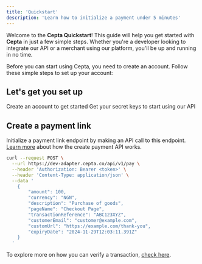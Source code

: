 ```yaml
---
title: 'Quickstart'
description: 'Learn how to initialize a payment under 5 minutes'
---
```


Welcome to the **Cepta Quickstart**! This guide will help you get started with **Cepta** in just a few simple steps. Whether you're a developer looking to integrate our API or a merchant using our platform, you'll be up and running in no time.

Before you can start using Cepta, you need to create an account. Follow these simple steps to set up your account:

## Let's get you set up

<CardGroup cols={2}>
  <Card
    title="Creata Account"
    icon="pen-to-square"
    href="/product/merchant/create-payment"
  >
    Create an account to get started
  </Card>
  <Card
    title="Get API keys"
    icon="image"
    href="/product/merchant/verify-payment"
  >
    Get your secret keys to start using our API 
  </Card>
</CardGroup>

## Create a payment link
Initialize a payment link endpoint by making an API call to this endpoint. [Learn more]('/product/create-payment') about how the create payment API works.
```bash Request
curl --request POST \
  --url https://dev-adapter.cepta.co/api/v1/pay \
  --header 'Authorization: Bearer <token>' \
  --header 'Content-Type: application/json' \
  --data '
    {
        "amount": 100,
        "currency": "NGN",
        "description": "Purchase of goods",
        "pageName": "Checkout Page",
        "transactionReference": "ABC123XYZ",
        "customerEmail": "customer@example.com",
        "customUrl": "https://example.com/thank-you",
        "expiryDate": "2024-11-29T12:03:11.391Z"
    }
  '
```

To explore more on how you can verify a transaction, [check here](/product/verify-payment). 
